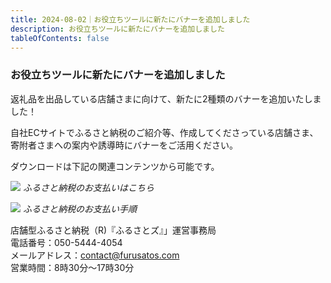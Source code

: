 ```yaml
---
title: 2024-08-02｜お役立ちツールに新たにバナーを追加しました
description: お役立ちツールに新たにバナーを追加しました
tableOfContents: false
---
```


### お役立ちツールに新たにバナーを追加しました


返礼品を出品している店舗さまに向けて、新たに2種類のバナーを追加いたしました！  

自社ECサイトでふるさと納税のご紹介等、作成してくださっている店舗さま、  
寄附者さまへの案内や誘導時にバナーをご活用ください。

ダウンロードは下記の関連コンテンツから可能です。  

![](../../../assets/images/pt_web_bnr_furusatoz-480_120.jpg)
*ふるさと納税のお支払いはこちら*

![](../../../assets/images/pt_web_bnr_beginner-flow_480_120.jpg)
*ふるさと納税のお支払い手順*



店舗型ふるさと納税（R)『ふるさとズ』」運営事務局  
電話番号：050-5444-4054  
メールアドレス：contact@furusatos.com  
営業時間：8時30分～17時30分  


<LinkCard
  title="関連コンテンツ｜お役立ちツールのダウンロード"
  href="/promotion-tools/web-assets/"
/>